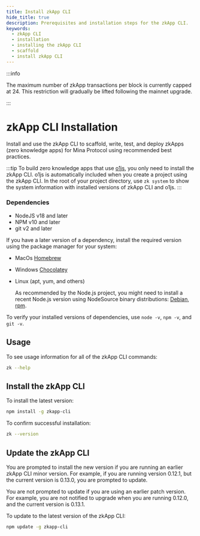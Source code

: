 ```yaml
---
title: Install zkApp CLI
hide_title: true
description: Prerequisites and installation steps for the zkApp CLI. 
keywords:
  - zkApp CLI
  - installation
  - installing the zkApp CLI
  - scaffold
  - install zkApp CLI
---
```


:::info

The maximum number of zkApp transactions per block is currently capped at 24. This restriction will gradually be lifted following the mainnet upgrade.

:::

# zkApp CLI Installation

Install and use the zkApp CLI to scaffold, write, test, and deploy zkApps (zero knowledge apps) for Mina Protocol using recommended best practices. 

:::tip
To build zero knowledge apps that use [o1js](/zkapps/o1js), you only need to install the zkApp CLI. o1js is automatically included when you create a project using the zkApp CLI. In the root of your project directory, use `zk system` to show the system information with installed versions of zkApp CLI and o1js.
:::

### Dependencies

- NodeJS v18 and later
- NPM v10 and later
- git v2 and later

If you have a later version of a dependency, install the required version using the package manager for your system: 

- MacOs [Homebrew](https://brew.sh/)

- Windows [Chocolatey](https://chocolatey.org/)

- Linux (apt, yum, and others)

    As recommended by the Node.js project, you might need to install a recent Node.js version using NodeSource binary distributions: [Debian](https://github.com/nodesource/distributions#debinstall), [rpm](https://github.com/nodesource/distributions#rpminstall).

To verify your installed versions of dependencies, use `node -v`, `npm -v`, and `git -v`.

## Usage

To see usage information for all of the zkApp CLI commands:

```sh
zk --help
```

## Install the zkApp CLI

To install the latest version:

```sh
npm install -g zkapp-cli
```

To confirm successful installation:

```sh
zk --version
```

## Update the zkApp CLI

You are prompted to install the new version if you are running an earlier zkApp CLI minor version. For example, if you are running version 0.12.1, but the current version is 0.13.0, you are prompted to update.

You are not prompted to update if you are using an earlier patch version. For example, you are not notified to upgrade when you are running 0.12.0, and the current version is 0.13.1.

To update to the latest version of the zkApp CLI:

```sh
npm update -g zkapp-cli
```
